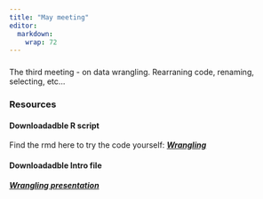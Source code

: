 ```yaml
---
title: "May meeting"
editor: 
  markdown: 
    wrap: 72
---
```


### 

The third meeting - on data wrangling. Rearraning code, renaming, selecting, etc...


### Resources

#### Downloadadble R script

Find the rmd here to try the code yourself: ***[Wrangling](https://github.com/LJMUtRicks/bag-of-tricks/tree/main/files/Bot3_wrangling.Rmd)***


#### Downloadadble Intro file

***[Wrangling presentation](https://github.com/LJMUtRicks/bag-of-tricks/tree/main/files/Bot3_wrangling.pdf)***
